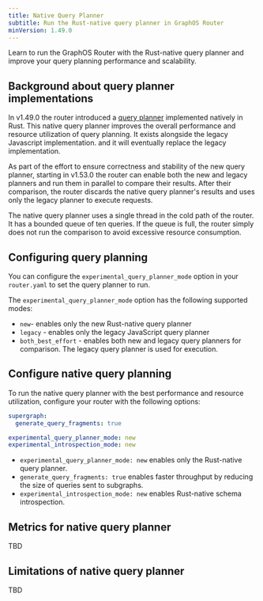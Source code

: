 ```yaml
---
title: Native Query Planner
subtitle: Run the Rust-native query planner in GraphOS Router
minVersion: 1.49.0
---
```


<PreviewFeature />

Learn to run the GraphOS Router with the Rust-native query planner and improve your query planning performance and scalability.

## Background about query planner implementations

In v1.49.0 the router introduced a [query planner](/graphos/routing/about-router#query-planning) implemented natively in Rust. This native query planner improves the overall performance and resource utilization of query planning. It exists alongside the legacy Javascript implementation. and it will eventually replace the legacy implementation.

As part of the effort to ensure correctness and stability of the new query planner, starting in v1.53.0 the router can enable both the new and legacy planners and run them in parallel to compare their results. After their comparison, the router discards the native query planner's results and uses only the legacy planner to execute requests.

The native query planner uses a single thread in the cold path of the router. It has a bounded queue of ten queries. If the queue is full, the router simply does not run the comparison to avoid excessive resource consumption.

## Configuring query planning

You can configure the `experimental_query_planner_mode` option in your `router.yaml` to set the query planner to run.

The `experimental_query_planner_mode` option has the following supported modes:

- `new`- enables only the new Rust-native query planner
- `legacy` - enables only the legacy JavaScript query planner 
- `both_best_effort` - enables both new and legacy query planners for comparison. The legacy query planner is used for execution. 

<MinVersion version="2.0.0">

## Configure native query planning

</MinVersion>

To run the native query planner with the best performance and resource utilization, configure your router with the following options:

```yaml title="router.yaml" showLineNumbers=false
supergraph:
  generate_query_fragments: true

experimental_query_planner_mode: new
experimental_introspection_mode: new
```

- `experimental_query_planner_mode: new` enables only the Rust-native query planner.
- `generate_query_fragments: true` enables faster throughput by reducing the size of queries sent to subgraphs.
- `experimental_introspection_mode: new` enables Rust-native schema introspection.

## Metrics for native query planner

TBD

## Limitations of native query planner

TBD